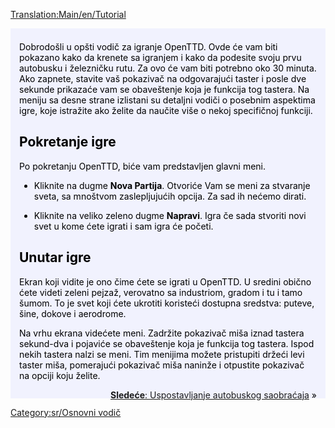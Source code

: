 [[Translation:Main/en/Tutorial]]
{{en/Tabs|5|1
|Vodič/Sr|1. Početak<!--
-->|Vodič/Autobusi/Sr|2. Autobusi<!--
-->|Vodič/Vozovi/Sr|3. Vozovi<!--
-->|Vodič/Avioni/Sr|4. Avioni<!--
-->|Vodič/Zaključak/Sr|5. I na kraju...}}
<div style="padding:.5em 1em 1em 1em; border-top:none; background-color:#f1f2fe; color:#000;">
{{sr/Vodič}}
Dobrodošli u opšti vodič za igranje OpenTTD. Ovde će vam biti pokazano kako da krenete sa igranjem i kako da podesite svoju prvu autobusku i železničku rutu. Za ovo će vam biti potrebno oko 30 minuta. Ako zapnete, stavite vaš pokazivač na odgovarajući taster i posle dve sekunde prikazaće vam se obaveštenje koja je funkcija tog tastera. Na meniju sa desne strane izlistani su detaljni vodiči o posebnim aspektima igre, koje istražite ako želite da naučite više o nekoj specifičnoj funkciji.
==Pokretanje igre==
{{en/Phototable|[[File:sr/Main menu new game.png|Main menu]]|Glavni meni OpenTTD|center}}
Po pokretanju OpenTTD, biće vam predstavljen glavni meni. 


*Kliknite na dugme '''Nova Partija'''. Otvoriće Vam se meni za stvaranje sveta, sa mnoštvom zaslepljujućih opcija. Za sad ih nećemo dirati.
{{en/Phototable|[[File:sr/World Generator.png|World Generation dialog]]|Dialog Stvaranje sveta. Preko 4 slike na vrhu moguće je promeniti podneblje. U ovom vodiču nećemo menjati podešavanja. |center}}

*Kliknite na veliko zeleno dugme '''Napravi'''. Igra če sada stvoriti novi svet u kome ćete igrati i sam igra će početi.

==Unutar igre==
{{en/Phototable|[[File:sr/Aftergamestart.png|320px]]|Na početku nove partije.|right}}
Ekran koji vidite je ono čime ćete se igrati u OpenTTD. U sredini obično ćete videti zeleni pejzaž, verovatno sa industriom, gradom i tu i tamo šumom. To je svet koji ćete ukrotiti koristeći dostupna sredstva: puteve, šine, dokove i aerodrome.

Na vrhu ekrana videćete meni. Zadržite pokazivač miša iznad tastera sekund-dva i pojaviće se obaveštenje koja je funkcija tog tastera. Ispod nekih tastera nalzi se meni. Tim menijima možete pristupiti držeći levi taster miša, pomerajući pokazivač miša naninže           i otpustite pokazivač na opciji koju želite.
<br style="clear:both;">


<span style="float: right">[[Main/sr/Vodič/Autobusi|'''Sledeće''': Uspostavljanje autobuskog saobraćaja]] &raquo;</span>
</div>
[[Category:sr/Osnovni vodič]]